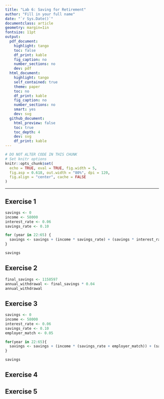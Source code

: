 ```yaml
---
title: "Lab 6: Saving for Retirement"
author: "Fill in your full name"
date: "`r Sys.Date()`"
documentclass: article
geometry: margin=1in
fontsize: 11pt
output:
  pdf_document:
    highlight: tango
    toc: false
    df_print: kable
    fig_caption: no
    number_sections: no
    dev: pdf
  html_document:
    highlight: tango
    self_contained: true
    theme: paper
    toc: no
    df_print: kable
    fig_caption: no
    number_sections: no
    smart: yes
    dev: svg
  github_document:
    html_preview: false
    toc: true
    toc_depth: 4
    dev: svg
    df_print: kable
---
```


```r
# DO NOT ALTER CODE IN THIS CHUNK
# Set knitr options
knitr::opts_chunk$set(
  echo = TRUE, eval = TRUE, fig.width = 5,
  fig.asp = 0.618, out.width = "80%", dpi = 120,
  fig.align = "center", cache = FALSE
)
```

---

## Exercise 1

```r
savings <- 0
income <- 58000
interest_rate <- 0.06
savings_rate <- 0.10

for (year in 22:65) {
  savings <- savings + (income * savings_rate) + (savings * interest_rate)
}

savings
```




## Exercise 2
```r
final_savings <- 1158597
annual_withdrawal <- final_savings * 0.04
annual_withdrawal
```


## Exercise 3
```r
savings <- 0
income <- 58000
interest_rate <- 0.06
savings_rate <- 0.10
employer_match <- 0.05

for(year in 22:65){
  savings <- savings + (income * (savings_rate + employer_match)) + (savings * interest_rate)
}

savings
```

## Exercise 4




## Exercise 5
